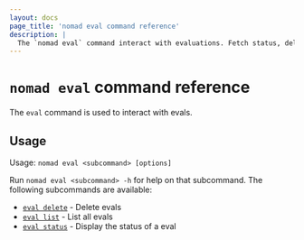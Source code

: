 ```yaml
---
layout: docs
page_title: 'nomad eval command reference'
description: |
  The `nomad eval` command interact with evaluations. Fetch status, delete an evaluation, and list all evaluations.
---
```


# `nomad eval` command reference

The `eval` command is used to interact with evals.

## Usage

Usage: `nomad eval <subcommand> [options]`

Run `nomad eval <subcommand> -h` for help on that subcommand. The following
subcommands are available:
- [`eval delete`][delete] - Delete evals
- [`eval list`][list] - List all evals
- [`eval status`][status] - Display the status of a eval

[delete]: /nomad/docs/commands/eval/delete 'Delete evals'
[list]: /nomad/docs/commands/eval/list 'List all evals'
[status]: /nomad/docs/commands/eval/status 'Display the status of a eval'
